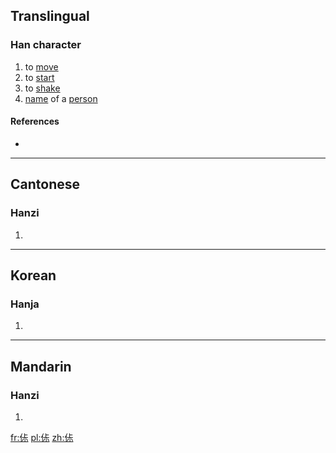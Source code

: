 ==Translingual==

===Han character===
{{Han char|rn=9|rad=人|as=06|sn=8|four=21291|canj=OYMF|ids=⿰亻⿱土寸}}

# to [[move]]
# to [[start]]
# to [[shake]]
# [[name]] of a [[person]]

====References====
* {{Han ref|kx=0102.291|hdz=10147.050|uh=3450|ud=13392}}

----

==Cantonese==

===Hanzi===
{{yue-hanzi|jyut=[[suk1]]|y=suk1}}

# {{defn|lang=yue|sort=人06}}

----

==Korean==

===Hanja===
{{ko-hanja|hangeul=숙|rv=suk|mr=suk|y=swuk}}

# {{defn|lang=ko|sort=人06}}

----

==Mandarin==

===Hanzi===
{{cmn-hanzi|pin=[[shū]] ([[shu1]])|wg=shu<sup>1</sup>}}

# {{defn|lang=cmn|sort=人06}}

[[fr:㑐]]
[[pl:㑐]]
[[zh:㑐]]